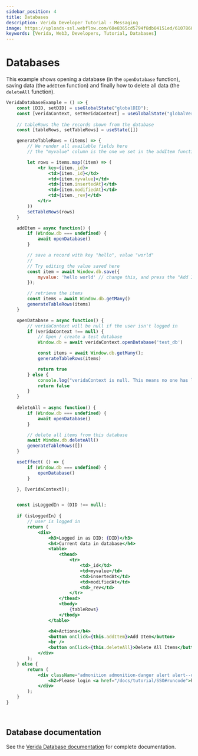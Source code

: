 ```yaml
---
sidebar_position: 4
title: Databases
description: Verida Developer Tutorial - Messaging
image: https://uploads-ssl.webflow.com/60e8365cd5794f8db04151ed/6107868980521e0acf27b2d9_favicon.svg
keywords: [Verida, Web3, Developers, Tutorial, Databases]
---
```



# Databases

This example shows opening a database (in the `openDatabase` function), saving data (the `addItem` function) and finally how to delete all data (the `deleteAll` function).

```jsx live
VeridaDatabaseExample = () => {
    const [DID, setDID] = useGlobalState("globalDID");
    const [veridaContext, setVeridaContext] = useGlobalState("globalVeridaContext")
    
    // tableRows the the records shown from the database
    const [tableRows, setTableRows] = useState([])

    generateTableRows = (items) => {
        // We render all available fields here
        // the "myvalue" column is the one we set in the addItem function below

        let rows = items.map((item) => (
            <tr key={item._id}>
                <td>{item._id}</td>
                <td>{item.myvalue}</td> 
                <td>{item.insertedAt}</td>
                <td>{item.modifiedAt}</td>
                <td>{item._rev}</td>
            </tr>
        ))
        setTableRows(rows)
    } 

    addItem = async function() {
        if (Window.db === undefined) {
            await openDatabase()
        }

        // save a record with key "hello", value "world"
        //
        // Try editing the value saved here
        const item = await Window.db.save({
            myvalue: 'hello world' // change this, and press the "Add Item" button
        });

        // retrieve the items
        const items = await Window.db.getMany()
        generateTableRows(items)
    }

    openDatabase = async function() {
        // veridaContext will be null if the user isn't logged in
        if (veridaContext !== null) {
            // Open / create a test database
            Window.db = await veridaContext.openDatabase('test_db')

            const items = await Window.db.getMany();
            generateTableRows(items)

            return true
        } else {
            console.log("veridaContext is null. This means no one has logged in")
            return false
        }
    }
    
    deleteAll = async function() {
        if (Window.db === undefined) {
            await openDatabase()
        }

        // delete all items from this database
        await Window.db.deleteAll()
        generateTableRows([])
    }

    useEffect( () => {
        if (Window.db === undefined) {
            openDatabase()
        }

    }, [veridaContext]);


    const isLoggedIn = (DID !== null);
    
    if (isLoggedIn) {
        // user is logged in
        return (
            <div>
                <h3>Logged in as DID: {DID}</h3>
                <h4>Current data in database</h4>
                <table>
                    <thead>
                        <tr>
                            <td>_id</td>  
                            <td>myvalue</td>  
                            <td>insertedAt</td>  
                            <td>modifiedAt</td>  
                            <td>_rev</td>  
                        </tr>
                    </thead>
                    <tbody>
                        {tableRows}
                    </tbody>
                </table>

                <h4>Actions</h4>
                <button onClick={this.addItem}>Add Item</button>
                <br />
                <button onClick={this.deleteAll}>Delete All Items</button>
            </div>
        );
    } else {
        return (
            <div className="admonition admonition-danger alert alert--danger">
                <h2>Please login <a href="/docs/tutorial/SSO#runcode">here</a></h2>
            </div>
        );
    }
}

```
<!-- this is a target so we can link to the end of the code block -->
<a name="runcode">&nbsp;</a>

## Database documentation

See the [Verida Database documentation](/client-sdk/data.md) for complete documentation. 

